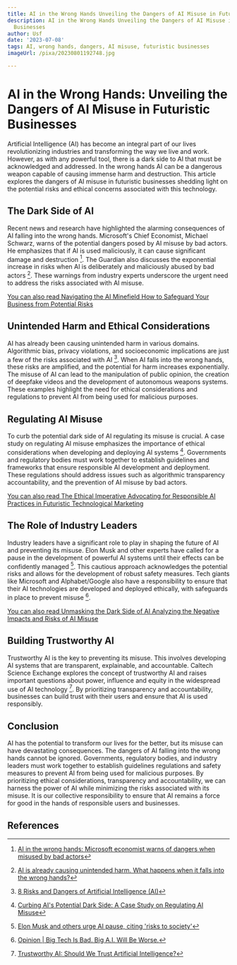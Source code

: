 ```yaml
---
title: AI in the Wrong Hands Unveiling the Dangers of AI Misuse in Futuristic Businesses
description: AI in the Wrong Hands Unveiling the Dangers of AI Misuse in Futuristic
  Businesses
author: Usf
date: '2023-07-08'
tags: AI, wrong hands, dangers, AI misuse, futuristic businesses
imageUrl: /pixa/20230801192748.jpg

---
```

# AI in the Wrong  Hands: Unveiling the Dangers  of AI Misuse in Futuristic Businesses

Artificial Intelligence (AI) has become an integral part of our lives revolutionizing  industries and  transforming the  way we live and work.  However, as with any powerful tool, there is a dark side  to AI that must be acknowledged and addressed. In the wrong hands AI can be a  dangerous weapon capable of causing immense harm and destruction. This article explores the dangers of AI misuse  in futuristic  businesses shedding light on the potential risks and ethical concerns associated with this technology.

## The  Dark Side of AI

Recent news and research have highlighted  the alarming consequences of AI falling into the wrong hands. Microsoft's Chief Economist, Michael Schwarz, warns of the  potential dangers posed by AI misuse by bad actors. He emphasizes that if AI is used maliciously, it can  cause significant damage and destruction [^1^]. The Guardian also discusses the exponential increase in risks  when AI is deliberately  and  maliciously  abused  by bad actors [^3^]. These warnings from industry experts underscore the  urgent need to address the risks associated with AI misuse.

[You can also read Navigating  the AI Minefield How to Safeguard Your Business from  Potential Risks](Navigating%20the%20AI%20Minefield%20How%20to%20Safeguard%20Your%20Business%20from%20Potential%20Risks)


## Unintended Harm and  Ethical Considerations

AI has already been causing unintended  harm in various domains. Algorithmic bias, privacy violations, and socioeconomic  implications are just a few of the risks  associated with AI [^6^]. When  AI falls  into the wrong hands, these risks are amplified, and the potential for harm increases exponentially. The misuse of AI can lead  to  the manipulation of public opinion,  the creation  of deepfake videos  and the development of autonomous weapons systems. These examples highlight the need for ethical considerations and regulations to prevent AI from being used  for malicious purposes.

## Regulating AI Misuse

To curb the potential dark side of AI regulating its misuse is crucial. A case study  on regulating AI misuse emphasizes the importance of ethical considerations when developing and deploying AI systems [^4^]. Governments and  regulatory bodies must work together to establish guidelines and frameworks that ensure responsible AI development and deployment. These regulations should address issues such as  algorithmic transparency  accountability, and the prevention of AI misuse by bad actors.

[You can also read The Ethical Imperative Advocating for Responsible AI Practices in Futuristic Technological Marketing](The%20Ethical%20Imperative%20Advocating%20for%20Responsible%20AI%20Practices%20in%20Futuristic%20Technological%20Marketing)


##  The Role of Industry Leaders

Industry leaders  have  a significant role to play in shaping the future of AI and preventing its misuse. Elon Musk and other experts have called for a pause  in the development  of powerful AI systems until their effects can be  confidently managed [^7^]. This cautious approach acknowledges the potential risks and allows for the  development  of robust safety measures. Tech giants like Microsoft and Alphabet/Google also have  a responsibility  to ensure that their AI  technologies are developed  and deployed ethically, with safeguards in place to prevent misuse  [^9^].

[You can also read Unmasking the Dark Side  of AI Analyzing the Negative Impacts and  Risks of AI Misuse](Unmasking%20the%20Dark%20Side%20of%20AI%20Analyzing%20the%20Negative%20Impacts%20and%20Risks%20of%20AI%20Misuse)


## Building Trustworthy  AI

Trustworthy AI is the key to preventing its misuse.  This involves developing AI systems that are transparent, explainable, and accountable. Caltech Science Exchange explores the concept of trustworthy AI and raises important  questions  about power, influence  and equity in the widespread use of AI technology [^10^]. By prioritizing transparency and accountability,  businesses can build trust with their users and ensure that AI is used responsibly.

## Conclusion

AI has the potential to  transform our  lives for the better, but its misuse can have devastating consequences. The dangers of AI  falling into the wrong hands cannot be ignored. Governments, regulatory bodies, and industry leaders must work together to establish guidelines regulations  and safety measures to prevent AI from being used for malicious purposes. By prioritizing ethical considerations, transparency  and accountability, we can harness the power of AI while minimizing the risks associated  with its misuse. It is our collective responsibility to  ensure that AI remains a force for good in the hands of responsible users and businesses.

## References

[^1^]: [AI in the wrong hands: Microsoft economist warns of dangers when misused  by  bad actors](https://www.gizmochina.com/2023/05/04/microsoft-economist-warns-dangers-misused-bad-actors/)
[^3^]: [AI is already causing unintended harm. What happens when it falls into the wrong  hands?](https://www.theguardian.com/commentisfree/2023/jun/16/ai-new-laws-powerful-open-source-tools-meta)
[^4^]:  [Curbing AI's  Potential Dark Side: A Case Study on  Regulating AI Misuse](https://futuristspeaker.com/artificial-intelligence/curbing-ai-potential-dark-side-a-case-study-on-regulating-ai-misuse/)
[^6^]: [8 Risks and Dangers of Artificial Intelligence (AI)](https://builtin.com/artificial-intelligence/risks-of-artificial-intelligence)
[^7^]: [Elon Musk and others urge AI pause, citing 'risks to society'](https://www.reuters.com/technology/musk-experts-urge-pause-training-ai-systems-that-can-outperform-gpt-4-2023-03-29/)
[^9^]: [Opinion | Big Tech Is Bad. Big A.I. Will Be Worse.](https://www.nytimes.com/2023/06/09/opinion/ai-big-tech-microsoft-google-duopoly.html)
[^10^]: [Trustworthy AI: Should We Trust Artificial  Intelligence?](https://scienceexchange.caltech.edu/topics/artificial-intelligence-research/trustworthy-ai)